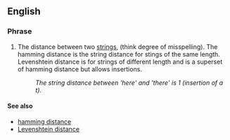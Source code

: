 ==English==

===Phrase===
{{en-noun|sg=[[string]] [[distance]]}}

#{{computer science}} The distance between two [[string]]s, (think degree of misspelling). The hamming distance is the string distance for stings of the same length. Levenshtein distance is for strings of different length and is a superset of hamming distance but allows insertions.
#:''The string distance between 'here' and 'there' is 1 (insertion of a t).''

====See also====
*[[hamming distance]]
*[[Levenshtein distance]]